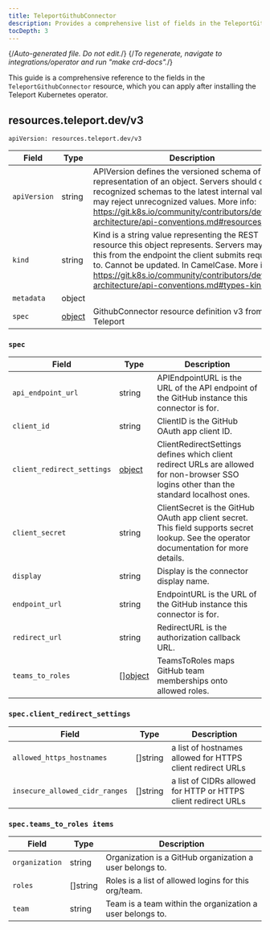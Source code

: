 ```yaml
---
title: TeleportGithubConnector
description: Provides a comprehensive list of fields in the TeleportGithubConnector resource available through the Teleport Kubernetes operator
tocDepth: 3
---
```


{/*Auto-generated file. Do not edit.*/}
{/*To regenerate, navigate to integrations/operator and run "make crd-docs".*/}

This guide is a comprehensive reference to the fields in the `TeleportGithubConnector`
resource, which you can apply after installing the Teleport Kubernetes operator.


## resources.teleport.dev/v3

`apiVersion: resources.teleport.dev/v3`

|Field|Type|Description|
|---|---|---|
|`apiVersion`|string|APIVersion defines the versioned schema of this representation of an object. Servers should convert recognized schemas to the latest internal value, and may reject unrecognized values. More info: https://git.k8s.io/community/contributors/devel/sig-architecture/api-conventions.md#resources|
|`kind`|string|Kind is a string value representing the REST resource this object represents. Servers may infer this from the endpoint the client submits requests to. Cannot be updated. In CamelCase. More info: https://git.k8s.io/community/contributors/devel/sig-architecture/api-conventions.md#types-kinds|
|`metadata`|object||
|`spec`|[object](#spec)|GithubConnector resource definition v3 from Teleport|

### `spec`

|Field|Type|Description|
|---|---|---|
|`api_endpoint_url`|string|APIEndpointURL is the URL of the API endpoint of the GitHub instance this connector is for.|
|`client_id`|string|ClientID is the GitHub OAuth app client ID.|
|`client_redirect_settings`|[object](#specclient_redirect_settings)|ClientRedirectSettings defines which client redirect URLs are allowed for non-browser SSO logins other than the standard localhost ones.|
|`client_secret`|string|ClientSecret is the GitHub OAuth app client secret. This field supports secret lookup. See the operator documentation for more details.|
|`display`|string|Display is the connector display name.|
|`endpoint_url`|string|EndpointURL is the URL of the GitHub instance this connector is for.|
|`redirect_url`|string|RedirectURL is the authorization callback URL.|
|`teams_to_roles`|[][object](#specteams_to_roles-items)|TeamsToRoles maps GitHub team memberships onto allowed roles.|

### `spec.client_redirect_settings`

|Field|Type|Description|
|---|---|---|
|`allowed_https_hostnames`|[]string|a list of hostnames allowed for HTTPS client redirect URLs|
|`insecure_allowed_cidr_ranges`|[]string|a list of CIDRs allowed for HTTP or HTTPS client redirect URLs|

### `spec.teams_to_roles items`

|Field|Type|Description|
|---|---|---|
|`organization`|string|Organization is a GitHub organization a user belongs to.|
|`roles`|[]string|Roles is a list of allowed logins for this org/team.|
|`team`|string|Team is a team within the organization a user belongs to.|

